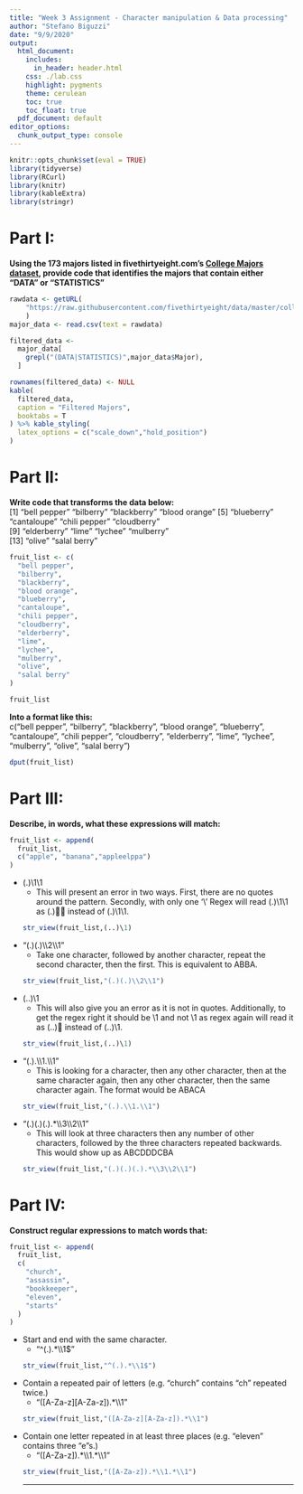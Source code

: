 ---
title: "Week 3 Assignment - Character manipulation & Data processing"
author: "Stefano Biguzzi"
date: "9/9/2020"
output:
  html_document:
    includes:
      in_header: header.html
    css: ./lab.css
    highlight: pygments
    theme: cerulean
    toc: true
    toc_float: true
  pdf_document: default
editor_options: 
  chunk_output_type: console
---

```{r setup, include=FALSE}
knitr::opts_chunk$set(eval = TRUE)
library(tidyverse)
library(RCurl)
library(knitr)
library(kableExtra)
library(stringr)
```

# Part I:  
**Using the 173 majors listed in fivethirtyeight.com’s [College Majors dataset](https://fivethirtyeight.com/features/the-economic-guide-to-picking-a-college-major/), provide code that identifies the majors that contain either "DATA" or "STATISTICS"**

```{r rawdata, echo=TRUE, include=FALSE}
rawdata <- getURL(
    "https://raw.githubusercontent.com/fivethirtyeight/data/master/college-majors/majors-list.csv"
    )
major_data <- read.csv(text = rawdata)
```
```{r filteredata}
filtered_data <-
  major_data[
    grepl("(DATA|STATISTICS)",major_data$Major),
  ]
```
```{r table, echo=FALSE}
rownames(filtered_data) <- NULL
kable(
  filtered_data,
  caption = "Filtered Majors",
  booktabs = T
) %>% kable_styling(
  latex_options = c("scale_down","hold_position")
)
```

# Part II:  
**Write code that transforms the data below:**  
[1] "bell pepper"  "bilberry"     "blackberry"   "blood orange"
[5] "blueberry"    "cantaloupe"   "chili pepper" "cloudberry"  
[9] "elderberry"   "lime"         "lychee"       "mulberry"    
[13] "olive"        "salal berry"

```{r createlist, echo=FALSE}
fruit_list <- c(
  "bell pepper",
  "bilberry",
  "blackberry",
  "blood orange",
  "blueberry",
  "cantaloupe",
  "chili pepper",
  "cloudberry",
  "elderberry",
  "lime",
  "lychee",
  "mulberry",
  "olive",
  "salal berry"
)
```
```{r printfruitlist, comment=NA}
fruit_list
```

**Into a format like this:**  
c("bell pepper", "bilberry", "blackberry", "blood orange", "blueberry", "cantaloupe", "chili pepper", "cloudberry", "elderberry", "lime", "lychee", "mulberry", "olive", "salal berry")

```{r transformprint, comment=NA}
dput(fruit_list)
```

# Part III:

**Describe, in words, what these expressions will match:**  

```{r addingtofruitlist, include=FALSE}
fruit_list <- append(
  fruit_list,
  c("apple", "banana","appleelppa")
)
```
* (.)\1\1
  * This will present an error in two ways. First, there are no quotes around the pattern. Secondly, with only one '\\' Regex will read (.)\1\1 as (.) instead of (.)\1\1.
```{r fruitlisterror, echo=FALSE, error=TRUE, comment=NA}
str_view(fruit_list,(..)\1)
```
* "(.)(.)\\\\2\\\\1"
  * Take one character, followed by another character, repeat the second character, then the first. This is equivalent to ABBA.
```{r fruitlistabba, echo=FALSE}
str_view(fruit_list,"(.)(.)\\2\\1")
```
* (..)\1
  * This will also give you an error as it is not in quotes. Additionally, to get the regex right it should be \\1 and not \1 as regex again will read it as (..) instead of (..)\\1.
```{r fruitlisterror2, echo=FALSE, error=TRUE, comment=NA}
str_view(fruit_list,(..)\1)
```
* "(.).\\\\1.\\\\1"
  * This is looking for a character, then any other character, then at the same character again, then any other character, then the same character again. The format would be ABACA
```{r fruitlistabaca, echo=FALSE}
str_view(fruit_list,"(.).\\1.\\1")
```
* "(.)(.)(.).\*\\\\3\\\\2\\\\1"
  * This will look at three characters then any number of other characters, followed by the three characters repeated backwards. This would show up as ABCDDDCBA
```{r fruitlistabcdddcba, echo=FALSE}
str_view(fruit_list,"(.)(.)(.).*\\3\\2\\1")
```



# Part IV:

**Construct regular expressions to match words that:**  
```{r appendfruit, echo=FALSE}
fruit_list <- append(
  fruit_list,
  c(
    "church",
    "assassin",
    "bookkeeper",
    "eleven",
    "starts"
  )
)
```

* Start and end with the same character.
  * "^(.).\*\\\\1$"
```{r abcda, echo=FALSE}
str_view(fruit_list,"^(.).*\\1$")
```
* Contain a repeated pair of letters (e.g. "church" contains "ch" repeated twice.)
  * "([A-Za-z][A-Za-z]).\*\\\\1"
```{r abstuffab, echo=FALSE}
str_view(fruit_list,"([A-Za-z][A-Za-z]).*\\1")
```
* Contain one letter repeated in at least three places (e.g. "eleven" contains three "e"s.)
  * "([A-Za-z]).\*\\\\1.\*\\\\1"
```{r 3-repeat, echo=FALSE}
str_view(fruit_list,"([A-Za-z]).*\\1.*\\1")
```
* * *